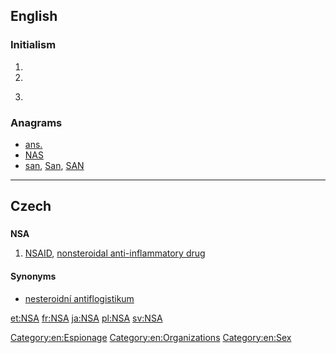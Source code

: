 {{also|-nsa|-nsä}}
==English==

===Initialism===
{{en-initialism}}

# {{initialism of|no strings attached|No strings attached}}
# {{initialism of|[[not]] [[sexually]] [[active]]}}
# {{context|government|USA|lang=en}} {{initialism of|w:National Security Agency|National Security Agency}}

===Anagrams===
* [[ans.#English|ans.]] 
* [[NAS#English|NAS]]
* [[san#English|san]], [[San#English|San]], [[SAN#English|SAN]]

[[Category:en:Espionage]]

----

==Czech==

==={{acronym-old|cs}}===
'''NSA'''

# [[NSAID]], [[nonsteroidal anti-inflammatory drug]]

====Synonyms====
* [[nesteroidní antiflogistikum]] {{n}}

[[Category:en:Organizations]]
[[Category:en:Sex]]

[[et:NSA]]
[[fr:NSA]]
[[ja:NSA]]
[[pl:NSA]]
[[sv:NSA]]